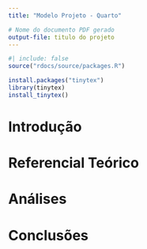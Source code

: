 ```yaml
---
title: "Modelo Projeto - Quarto"

# Nome do documento PDF gerado
output-file: titulo do projeto
---
```

```r
#| include: false
source("rdocs/source/packages.R")
```

```r
install.packages("tinytex")
library(tinytex)
install_tinytex()
```



# Introdução

# Referencial Teórico

# Análises

# Conclusões
